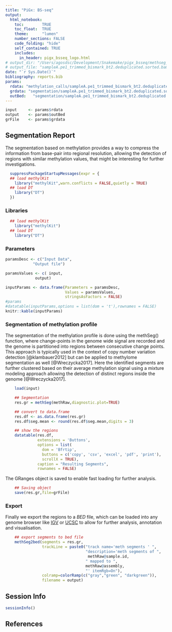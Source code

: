 ```yaml
---
title: "PiGx: BS-seq"
output: 
  html_notebook:
    toc:        TRUE
    toc_float:  TRUE
    theme:      "lumen"
    number_sections: FALSE
    code_folding: "hide"
    self_contained: TRUE
    includes:
      in_header: pigx_bsseq_logo.html
# output_dir: "/Users/agosdsc/Development/Snakemake/pigx_bsseq/methseg_rule/"
# output_file: "sampleA.pe1_trimmed_bismark_bt2.deduplicated.sorted.bam_meth_segments.html"
date: "`r Sys.Date()`"
bibliography: reports.bib
params:
  rdata: "methylation_calls/sampleA.pe1_trimmed_bismark_bt2.deduplicated.sorted_methylRaw.RData"
  grdata: "segmentation/sampleA.pe1_trimmed_bismark_bt2.deduplicated.sorted_meth_segments_gr.RData"
  outBed:   "segmentation/sampleA.pe1_trimmed_bismark_bt2.deduplicated.sorted_meth_segments.bed"
---
```


```r

input     <- params$rdata
output    <- params$outBed
grFile    <- params$grdata    
```

## Segmentation Report

The segmentation based on methylation provides a way to compress the information from base-pair into regional resolution, allowing the detection of regions with similar methylation values, that might be interesting for further investigations.

```r

  suppressPackageStartupMessages(expr = {
  ## load methylKit
    library("methylKit",warn.conflicts = FALSE,quietly = TRUE)
  ## load DT 
    library("DT")
  })
```

### Libraries
```r

  ## load methylKit
    library("methylKit")
  ## load DT 
    library("DT")

```

### Parameters
```r

paramsDesc <- c("Input Data",
            "Output file")

paramsValues <- c( input,
             output)

inputParams <- data.frame(Parameters = paramsDesc,
                          Values = paramsValues,
                          stringsAsFactors = FALSE)
#params
#datatable(inputParams,options = list(dom = 't'),rownames = FALSE)
knitr::kable(inputParams)
```

### Segmentation of methylation profile

The segmentation of the methylation profile is done using the methSeg() function, where change-points in the genome wide  signal are recorded and the genome is partitioned into regions between consecutive change points. This approach is typically used in the context of copy number variation detection [@klambauer2012] but can be applied to methylome segmentation as well [@Wreczycka2017]. Here the identified segments are further clustered based on their average methylation signal using a mixture modeling approach allowing the detection of distinct regions inside the genome  [@Wreczycka2017].

```r

    load(input)

    ## Segmentation
    res.gr = methSeg(methRaw,diagnostic.plot=TRUE)

    ## convert to data.frame
    res.df <- as.data.frame(res.gr)
    res.df$seg.mean <- round(res.df$seg.mean,digits = 3)

    ## show the regions
    datatable(res.df,
              extensions = 'Buttons', 
              options = list(
                dom = 'Bfrtip',
                buttons = c('copy', 'csv', 'excel', 'pdf', 'print'),
                scrollX = TRUE),
              caption = "Resulting Segments",
              rownames = FALSE)
```

The GRanges object is saved to enable fast loading for further analysis.
```r
    ## Saving object
    save(res.gr,file=grFile) 
```



### Export

Finally we export the regions to a *BED* file, which can be loaded into any genome browser like [IGV](http://software.broadinstitute.org/software/igv/) or [UCSC](https://genome.ucsc.edu/) to allow for further analysis, annotation and visualisation. 
```r
    ## export segments to bed file
    methSeg2bed(segments = res.gr,
                trackLine = paste0("track name='meth segments ' ",
                                   "description='meth segments of ",
                                    methRaw@sample.id,
                                   " mapped to ",
                                   methRaw@assembly,
                                   "' itemRgb=On"),
                colramp=colorRamp(c("gray","green", "darkgreen")),
                filename = output)

```

## Session Info

```r
sessionInfo()
```



## References